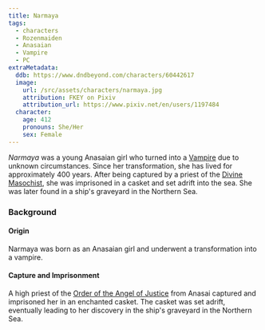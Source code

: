 ```yaml
---
title: Narmaya
tags:
  - characters
  - Rozenmaiden
  - Anasaian
  - Vampire
  - PC
extraMetadata:
  ddb: https://www.dndbeyond.com/characters/60442617
  image:
    url: /src/assets/characters/narmaya.jpg
    attribution: FKEY on Pixiv
    attribution_url: https://www.pixiv.net/en/users/1197484
  character:
    age: 412
    pronouns: She/Her
    sex: Female
---
```


<Stub />

*Narmaya* was a young Anasaian girl who turned into a
[Vampire](/species/vampire/) due to unknown circumstances. Since her
transformation, she has lived for approximately 400 years. After being captured
by a priest of the [Divine Masochist](/religions/divine-masochism/),
she was imprisoned in a casket and set adrift into the sea. She was later found
in a ship's graveyard in the Northern Sea.

### Background

#### Origin

Narmaya was born as an Anasaian girl and underwent a transformation into a
vampire.

#### Capture and Imprisonment

A high priest of the
[Order of the Angel of Justice](/organizations/order-of-the-angel-of-justice/)
from Anasai captured and imprisoned her in an enchanted casket. The casket was
set adrift, eventually leading to her discovery in the ship's graveyard in the
Northern Sea.
